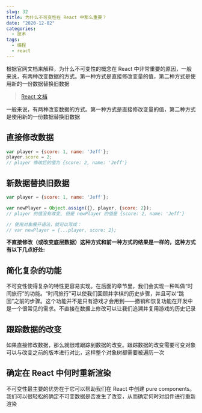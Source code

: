```yaml
---
slug: 32
title: 为什么不可变性在 React 中那么重要？
date: "2020-12-02"
categories: 
  - 技术
tags: 
  - 编程
  - react
---
```







根据官网文档来解释，为什么不可变性的概念在 React 中非常重要的原因，一般来说，有两种改变数据的方式。第一种方式是直接修改变量的值，第二种方式是使用新的一份数据替换旧数据



>[React 文档](https://react.docschina.org/tutorial/tutorial.html#why-immutability-is-important)

一般来说，有两种改变数据的方式。第一种方式是直接修改变量的值，第二种方式是使用新的一份数据替换旧数据

## 直接修改数据

```javascript javascript
var player = {score: 1, name: 'Jeff'};
player.score = 2;
// player 修改后的值为 {score: 2, name: 'Jeff'}
```

## 新数据替换旧数据

```javascript javascript
var player = {score: 1, name: 'Jeff'};

var newPlayer = Object.assign({}, player, {score: 2});
// player 的值没有改变, 但是 newPlayer 的值是 {score: 2, name: 'Jeff'}

// 使用对象展开语法，就可以写成：
// var newPlayer = {...player, score: 2};
```

**不直接修改（或改变底层数据）这种方式和前一种方式的结果是一样的，这种方式有以下几点好处:**

## 简化复杂的功能

不可变性使得复杂的特性更容易实现。在后面的章节里，我们会实现一种叫做“时间旅行”的功能。“时间旅行”可以使我们回顾井字棋的历史步骤，并且可以“跳回”之前的步骤。这个功能并不是只有游戏才会用到——撤销和恢复功能在开发中是一个很常见的需求。不直接在数据上修改可以让我们追溯并复用游戏的历史记录

## 跟踪数据的改变

如果直接修改数据，那么就很难跟踪到数据的改变。跟踪数据的改变需要可变对象可以与改变之前的版本进行对比，这样整个对象树都需要被遍历一次

## 确定在 React 中何时重新渲染

不可变性最主要的优势在于它可以帮助我们在 React 中创建 pure components。我们可以很轻松的确定不可变数据是否发生了改变，从而确定何时对组件进行重新渲染
